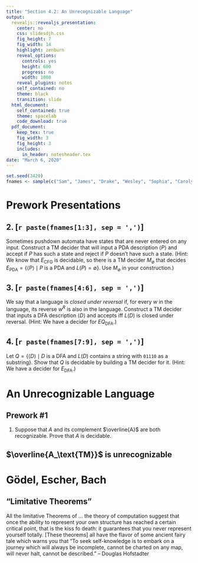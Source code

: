 ```yaml
---
title: "Section 4.2: An Unrecognizable Language"
output:
  revealjs::revealjs_presentation:
    center: no
    css: slidesdjh.css
    fig_height: 7
    fig_width: 14
    highlight: zenburn
    reveal_options:
      controls: yes
      height: 600
      progress: no
      width: 1080
    reveal_plugins: notes
    self_contained: no
    theme: black
    transition: slide
  html_document:
    self_contained: true
    theme: spacelab
    code_download: true
  pdf_document:
    keep_tex: true
    fig_width: 3
    fig_height: 3
    includes:
      in_header: notesheader.tex
date: "March 6, 2020"
---
```


```r
set.seed(3420)
fnames <- sample(c("Sam", "James", "Drake", "Wesley", "Sophia", "Carolyn", "Trevor", "Tristan", "Ryley"))
```

# Prework Presentations

## 2. [`r paste(fnames[1:3], sep = ',')`] 

Sometimes pushdown automata have states that are never entered on any input. Construct a TM decider that will input a PDA description $\langle P \rangle$ and accept if $P$ has such a state and reject if $P$ doesn't have such a state. (Hint: We know that $E_\text{CFG}$ is decidable, so there is a TM decider $M_\emptyset$ that decides $E_\text{PDA} = \{\langle P \rangle \mid P \text{ is a PDA and } L(P) = \emptyset\}$. Use $M_\emptyset$ in your construction.)

## 3. [`r paste(fnames[4:6], sep = ',')`] 

We say that a language is *closed under reversal* if, for every $w$ in the language, its reverse $w^R$ is also in the language. Construct a TM decider that inputs a DFA description $\langle D \rangle$ and accepts iff $L(D)$ is closed under reversal. (Hint: We have a decider for $EQ_\text{DFA}$.)

## 4. [`r paste(fnames[7:9], sep = ',')`] 

Let $Q = \{\langle D \rangle \mid D \text{ is a DFA and } L(D) \text{ contains a string with } \mathtt{01110} \text{ as a substring}\}$. Show that $Q$ is decidable by building a TM decider for it. (Hint: We have a decider for $E_\text{DFA}$.)

# An Unrecognizable Language

## Prework #1

1. Suppose that $A$ and its complement $\overline{A}$ are both recognizable. Prove that $A$ is decidable. 

## $\overline{A_\text{TM}}$ is unrecognizable

# Gödel, Escher, Bach

## {data-background="https://i.pinimg.com/originals/88/0e/1f/880e1f7c71ecf950de5dde824a900270.jpg" data-background-size="contain"}

## "Limitative Theorems"

All the limitative Theorems of ... the theory of computation suggest that once the ability to represent your own structure has reached a certain critical point, that is the kiss fo death: it guarantees that you never represent yourself totally. [These theorems] all have the flavor of some ancient fairy tale which warns you that "To seek self-knowledge is to embark on a journey which will always be incomplete, cannot be charted on any map, will never halt, cannot be described." -- Douglas Hofstadter
 


